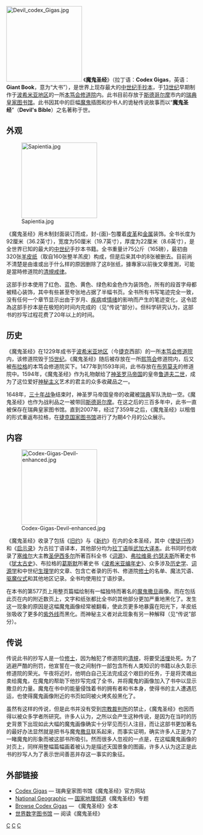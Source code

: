 {{No footnotes|time=2019-04-01T18:08:36+00:00}}
[[File:Devil_codex_Gigas.jpg|200px]]
《'''魔鬼圣经'''》（拉丁语：'''Codex Gigas'''，英语：'''Giant Book'''，意为“大书”），是世界上现存最大的[[中世纪|中世纪]][[手抄本|手抄本]]，于[[13世纪|13世纪]]早期制作于[[波希米亚地区|波希米亚地区]]的一所[[本笃会|本笃会]][[修道院|修道院]]内。此书目前存放于[[斯德哥尔摩|斯德哥尔摩]]市内的[[瑞典皇家图书馆|瑞典皇家图书馆]]。此书因其中的巨幅[[魔鬼|魔鬼]]插图和抄书人的诡秘传说故事而以“'''魔鬼圣经'''”（'''Devil's Bible'''）之名著称于世。

== 外观 ==
[[File:Sapientia.jpg|200px]]

《魔鬼圣经》用木制封面装订而成，封-{面}-包覆着[[皮革|皮革]]和[[金属|金属]]装饰。全书长度为92厘米（36.2英寸），宽度为50厘米（19.7英寸），厚度为22厘米（8.6英寸），是全世界已知的最大的[[中世纪|中世纪]]手抄本书籍。全书重量计75公斤（165磅），最初由320张[[羊皮纸|羊皮纸]]（取自160张整羊羔皮）构成，但是后来其中的8张被删去。目前尚不清楚是由谁或出于什么样的原因删除了这8张纸，據專家以前後文章推測，可能是當時修道院的[[清規|清規]][[戒律|戒律]]。

这部手抄本使用了红色、蓝色、黄色、绿色和金色作为装饰色，所有的段首字母都被精心装饰，其中有些甚至夸张地占据了半幅书页。全书所有书写笔迹完全一致，没有任何一个章节显示出由于岁月、[[疾病|疾病]]或[[情绪|情绪]]的影响而产生的笔迹变化，这令{{who|學者}}認為这部手抄本是在极短的时间内完成的（见“传说”部分）。但{{when|最近的}}科学研究认为，这部书的抄写过程花费了20年以上的时间。

== 历史 ==

《魔鬼圣经》在1229年成书于[[波希米亚地区|波希米亚地区]]（今[[捷克|捷克]]西部）的一所[[本笃会|本笃会]][[修道院|修道院]]内，该修道院毁于[[15世纪|15世纪]]。《魔鬼圣经》随后被存放在一所[[熙笃会|熙笃会]]修道院内，后又被[[布拉格|布拉格]]的本笃会修道院买下。1477年到1593年间，此书存放在[[布劳莫夫|布劳莫夫]]的修道院中。1594年，《魔鬼圣经》作为礼物献给了[[神圣罗马帝国|神圣罗马帝国]]的皇帝[[鲁道夫二世_(神圣罗马帝国)|鲁道夫二世]]，成为了这位爱好[[神秘主义|神秘主义]]艺术的君主的众多收藏品之一。

1648年，[[三十年战争|三十年战争]]结束时，神圣罗马帝国皇帝的收藏被[[瑞典|瑞典]]军队洗劫一空。《魔鬼圣经》也作为战利品之一被带回[[斯德哥尔摩|斯德哥尔摩]]。在这之后的三百多年中，此书一直被保存在瑞典皇家图书馆。直到2007年，经过了359年之后，《魔鬼圣经》以租借的形式重返布拉格，在[[捷克国家图书馆|捷克国家图书馆]]进行了为期4个月的公众展示。

== 内容 ==
[[File:Codex-Gigas-Devil-enhanced.jpg|200px]]

《魔鬼圣经》收录了包括《[[旧约|旧约]]》与《[[新约|新约]]》在内的全本圣经，其中《[[使徒行传|使徒行传]]》和《[[启示录|启示录]]》为古拉丁语译本，其他部分均为[[拉丁语|拉丁语]]版[[武加大译本|武加大译本]]。此书同时也收录了[[塞维尔|塞维尔]]大主教[[圣伊西多尔|圣伊西多尔]]所著百科全书《[[詞源_(聖依西多祿)|词源]]》、[[弗拉维奥·约瑟夫斯|弗拉维奥·约瑟夫斯]]所著史书《[[犹太古史|犹太古史]]》、布拉格的[[葛斯默|葛斯默]]所著史书《[[波希米亚编年史|波希米亚编年史]]》、众多涉及[[历史学|历史学]]、[[词源学|词源学]]和中世纪[[生理学|生理学]]的文章、包含亡者录的历书、修道院[[修士|修士]]的名单、魔法咒语、[[驱魔仪式|驱魔仪式]]和其他地区记录。全书均使用拉丁语抄录。

在本书的第577页上用整页篇幅绘制有一幅独特而著名的[[撒旦|魔鬼撒旦]]画像。而在包括此页在内的附近数页上，文字和纸张都比全书的其他部分更加严重地黑化了。发生这一现象的原因是这幅魔鬼画像经常被翻看，使此页更多地暴露在阳光下，羊皮纸张吸收了更多的[[紫外线|紫外线]]而黑化。而神秘主义者对此现象有另一种解释（见“传说”部分）。

== 传说 ==

传说此书的抄写人是一位[[修士|修士]]，因为触犯了修道院的[[清規|清規]]，将要受[[活埋|活埋]]处死。为了逃避严酷的刑罚，他宣誓在一夜之间制作一部包含所有人类知识的书籍以永久彰示修道院的荣光。午夜将近时，他明白自己无法完成这个艰巨的任务，于是将灵魂出卖给魔鬼，在魔鬼的帮助下他抄写完成了全书，并将魔鬼的画像加入了书中以显示撒旦的力量。魔鬼在书中的能量侵蚀着书的拥有者和书本身，使得书的主人遭遇厄运，也使得魔鬼画像附近的书页如同被火烤炙般黑化了。

虽然有这样的传说，但是此书并没有受到[[宗教裁判所|宗教裁判所]]的禁止，《魔鬼圣经》也因而得以被众多学者所研究。许多人认为，之所以会产生这种传说，是因为在当时的历史背景下出现如此大幅的魔鬼画像确实十分罕见而引人注目，而让这部书更加著名的最好办法显然就是把书与魔鬼[[撒旦|撒旦]]联系起来，而事实证明，确实许多人正是为了一睹魔鬼的形象而被这部书所吸引。然而很多人忽视的一点是，在这幅魔鬼画像的对页上，同样用整幅篇幅画着被认为是描述天国景象的图画，许多人认为这正是此书的抄写人为了表示世间善恶并存这一事实的象征。

== 外部链接 ==
* [https://web.archive.org/web/20071012230510/http://www.kb.se/codex-gigas/eng/ Codex Gigas] — 瑞典皇家图书馆《魔鬼圣经》官方网站
* [https://web.archive.org/web/20110903213946/http://channel.nationalgeographic.com/episode/devil-s-bible-3619/Overview#tab-facts National Geographic] — [[国家地理频道|国家地理频道]]《魔鬼圣经》专题
* [https://web.archive.org/web/20071011014530/http://www.kb.se/codex-gigas/eng/Browse-the-Manuscript/ Browse Codex Gigas] — 《魔鬼圣经》全本
* [http://www.wdl.org/zh/item/3042/ 世界数字图书馆] {{Wayback|url=http://www.wdl.org/zh/item/3042/ |date=20210330015738 }} — 阅读《魔鬼圣经》

{{Authority control}}
[[Category:13世紀書籍|C]]
[[Category:圣经抄本|C]]
[[Category:恶魔|C]]